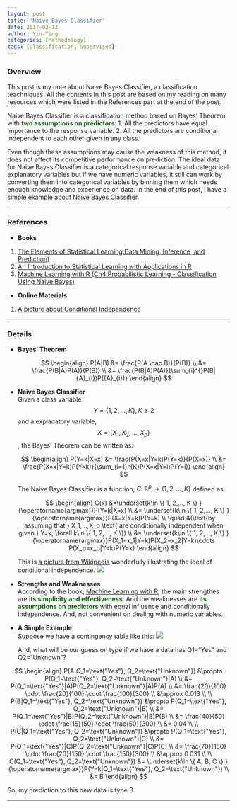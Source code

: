 ```yaml
---
layout: post
title: 'Naive Bayes Classifier'
date: 2017-02-12
author: Yin-Ting 
categories: [Methodology]
tags: [Classification, Supervised]
---
```

### Overview
This post is my note about Naive Bayes Classifier, a classification teachniques. All the contents in this post are based on my reading on many resources which were listed in the References part at the end of the post.  

Naive Bayes Classifier is a classification method based on Bayes' Theorem with <span style="color:darkgreen">**two assumptions on predictors**</span>: 
  1. All the predictors have equal importance to the response variable.
  2. All the predictors are conditional independent to each other given in any class. 

Even though these assumptions may cause the weakness of this method, it does not affect its competitive performance on prediction. The ideal data for Naive Bayes Classifier is a categorical response variable and categorical explanatory variables but if we have numeric variables, it still can work by converting them into categorical variables by binning them which needs enough knowledge and experience on data. In the end of this post, I have a simple example about Naive Bayes Classifier. 

***

### References
* **Books**
1. [The Elements of Statistical Learning:Data Mining, Inference, and Prediction)](https://statweb.stanford.edu/~tibs/ElemStatLearn/)
2. [An Introduction to Statistical Learning with Applications in R](http://www-bcf.usc.edu/~gareth/ISL/)
3. [Machine Learning with R (Ch4 Probabilistic Learning - Classification Using Naive Bayes)](https://github.com/stedy/Machine-Learning-with-R-datasets)

* **Online Materials**
1. [A picture about Conditional Independence](https://en.wikipedia.org/wiki/Conditional_independence)

***

### Details
* **Bayes' Theorem** <br />

  $$
  \begin{align}
  P(A|B) &= \frac{P(A \cap B)}{P(B)} \\
  &= \frac{P(B|A)P(A)}{P(B)} \\
  &= \frac{P(B|A)P(A)}{\sum_{i}^{}P(B|{A}_{i})P({A}_{i})}      
  \end{align}
  $$

* **Naive Bayes Classifier** <br />
Given a class variable $$Y= \{ 1, 2,..., K \}, K\geq2$$ and a explanatory variable, $$X=\{ X_1, X_2,..., X_p \}$$, the Bayes' Theorem can be written as: 

  $$
  \begin{align}
  P(Y=k|X=x) &= \frac{P(X=x|Y=k)P(Y=k)}{P(X=x)} \\
  &= \frac{P(X=x|Y=k)P(Y=k)}{\sum_{i=1}^{K}P(X=x|Y=i)P(Y=i)}
  \end{align}
  $$
  
  The Naive Bayes Classifier is a function, $C \colon \mathbb{R}^p \rightarrow \{ 1, 2,..., K \}$ defined as 
  
  $$
  \begin{align}
  C(x) &=\underset{k\in \{ 1, 2,..., K \} }{\operatorname{argmax}}P(Y=k|X=x) \\
      &= \underset{k\in \{ 1, 2,..., K \} }{\operatorname{argmax}}P(X=x|Y=k)P(Y=k) \\
      \quad &(\text{by assuming that } X_1,...,X_p \text{ are conditionally independent when given } Y=k, \forall k\in \{ 1, 2,..., K \}) \\
      &= \underset{k\in \{ 1, 2,..., K \} }{\operatorname{argmax}}P(X_1=x_1|Y=k)P(X_2=x_2|Y=k)\cdots P(X_p=x_p|Y=k)P(Y=k) 
  \end{align}
  $$
  
  This is [a picture from Wikipedia](https://en.wikipedia.org/wiki/Conditional_independence) wonderfully illustrating the ideal of conditional independence. 
<img src="{{ site.baseurl }}/assets/image/condind.png" />

* **Strengths and Weaknesses** <br />
According to the book, [Machine Learning with R](https://github.com/stedy/Machine-Learning-with-R-datasets), the main strengthes are <span style="color:darkgreen">**its simplicity and effectiveness**</span>. And the weaknesses are <span style="color:darkgreen"> **its assumptions on predictors**</span> with equal influence and conditionally independence. And, not convenient on dealing with numeric variables. 

* **A Simple Example** <br />
Suppose we have a contingency table like this: 
<img src="{{ site.baseurl }}/assets/image/table.png">
  
  And, what will be our guess on type if we have a data has Q1="Yes" and Q2="Unknown"? 

$$
\begin{align}
P(A|Q_1=\text{"Yes"}, Q_2=\text{"Unknown"}) &\propto P(Q_1=\text{"Yes"}, Q_2=\text{"Unknown"}|A) \\
  &= P(Q_1=\text{"Yes"}|A)P(Q_2=\text{"Unknown"}|A)P(A) \\
  &= \frac{20}{100} \cdot \frac{20}{100} \cdot \frac{100}{300} \\
  &\approx 0.013 \\
\\  
P(B|Q_1=\text{"Yes"}, Q_2=\text{"Unknown"}) &\propto P(Q_1=\text{"Yes"}, Q_2=\text{"Unknown"}|B) \\
  &= P(Q_1=\text{"Yes"}|B)P(Q_2=\text{"Unknown"}|B)P(B) \\
  &= \frac{40}{50} \cdot \frac{15}{50} \cdot \frac{50}{300} \\
  &= 0.04 \\
\\  
P(C|Q_1=\text{"Yes"}, Q_2=\text{"Unknown"}) &\propto P(Q_1=\text{"Yes"}, Q_2=\text{"Unknown"}|C) \\
  &= P(Q_1=\text{"Yes"}|C)P(Q_2=\text{"Unknown"}|C)P(C) \\
  &= \frac{70}{150} \cdot \frac{20}{150} \cdot \frac{150}{300} \\
  &\approx 0.031 \\
\\
C(Q_1=\text{"Yes"}, Q_2=\text{"Unknown"}) &= \underset{k\in \{ A, B, C \} }{\operatorname{argmax}}P(Y=k|Q_1=\text{"Yes"}, Q_2=\text{"Unknown"}) \\
      &= B 
\end{align}
$$
  
  So, my prediction to this new data is type B. 
  
***